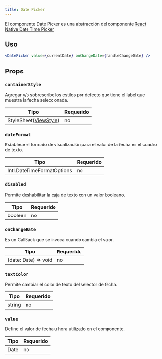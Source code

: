 ```yaml
---
title: Date Picker
---
```


El componente Date Picker es una abstracción del componente [React Native Date Time Picker](https://github.com/react-native-datetimepicker/datetimepicker).

## Uso

```jsx
<DatePicker value={currentDate} onChangeDate={handleChangeDate} />
```

## Props

### `containerStyle`

Agregar y/o sobrescribe los estilos por defecto que tiene el label que muestra la fecha seleccionada.

| Tipo                                                                         | Requerido |
| ---------------------------------------------------------------------------- | --------- |
| StyleSheet([ViewStyle](https://reactnative.dev/docs/view-style-props#props)) | no        |

### `dateFormat`

Establece el formato de visualización para el valor de la fecha en el cuadro de texto.

| Tipo                       | Requerido |
| -------------------------- | --------- |
| Intl.DateTimeFormatOptions | no        |

### `disabled`

Permite deshabilitar la caja de texto con un valor booleano.

| Tipo    | Requerido |
| ------- | --------- |
| boolean | no        |

### `onChangeDate`

Es un CallBack que se invoca cuando cambia el valor.

| Tipo                 | Requerido |
| -------------------- | --------- |
| (date: Date) => void | no        |

### `textColor`

Permite cambiar el color de texto del selector de fecha.

| Tipo   | Requerido |
| ------ | --------- |
| string | no        |

### `value`

Define el valor de fecha u hora utilizado en el componente.

| Tipo | Requerido |
| ---- | --------- |
| Date | no        |
